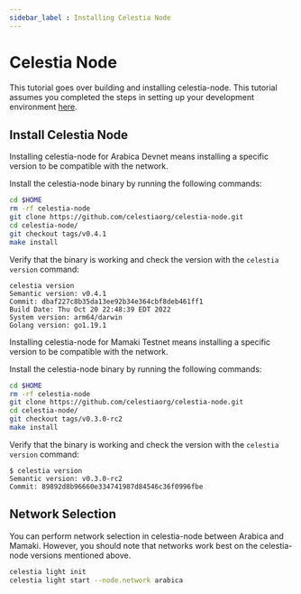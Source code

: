 ```yaml
---
sidebar_label : Installing Celestia Node
---
```



# Celestia Node

This tutorial goes over building and installing celestia-node. This
tutorial assumes you completed the steps in setting up your development
environment [here](./environment.mdx).

## Install Celestia Node

<Tabs groupId="network">
<TabItem value="arabica" label="Arabica">

Installing celestia-node for Arabica Devnet means installing a specific version
to be compatible with the network.

Install the celestia-node binary by running the following commands:

```sh
cd $HOME
rm -rf celestia-node
git clone https://github.com/celestiaorg/celestia-node.git
cd celestia-node/
git checkout tags/v0.4.1
make install
```

Verify that the binary is working and check the version with the `celestia
version` command:

```output
celestia version
Semantic version: v0.4.1
Commit: dbaf227c8b35da13ee92b34e364cbf8deb461ff1
Build Date: Thu Oct 20 22:48:39 EDT 2022
System version: arm64/darwin
Golang version: go1.19.1
```

</TabItem>
<TabItem value="mamaki" label="Mamaki">

Installing celestia-node for Mamaki Testnet means installing a specific version
to be compatible with the network.

Install the celestia-node binary by running the following commands:

```sh
cd $HOME
rm -rf celestia-node
git clone https://github.com/celestiaorg/celestia-node.git
cd celestia-node/
git checkout tags/v0.3.0-rc2
make install
```

Verify that the binary is working and check the version with the `celestia
version` command:

```console
$ celestia version
Semantic version: v0.3.0-rc2
Commit: 89892d8b96660e334741987d84546c36f0996fbe
```

</TabItem>
</Tabs>

## Network Selection

You can perform network selection in celestia-node between Arabica and
Mamaki. However, you should note that networks work best on the celestia-node
versions mentioned above.

```sh
celestia light init
celestia light start --node.network arabica
```
